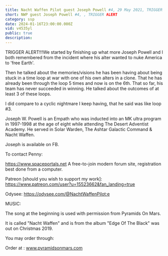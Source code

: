 ```yaml
---
title: Nacht Waffen Pilot guest Joseph Powell #4, 29 May 2021, TRIGGER ALERT
short: NWP guest Joseph Powell #4, , TRIGGER ALERT
category: ssp
date: 2024-01-16T23:00:00.000Z
vid: v4535yl
public: true
description:
---
```

TRIGGER ALERT!!!We started by finishing up what more Joseph Powell and I both remembered from the incident where his alter wanted to nuke America to 'free Earth'.

Then he talked about the memories/visions he has been having about being stuck in a time loop at war with one of his own alters in a clone. That he has already been through the loop 5 times and now is on the 6th. That so far, his team has never succeeded in winning. He talked about the outcomes of at least 3 of these loops.

I did compare to a cyclic nightmare I keep having, that he said was like loop #3.

Joseph W. Powell is an Empath who was inducted into an MK ultra program in 1997-1998 at the age of eight while attending The Desert Adventist Academy. He served in Solar Warden, The Ashtar Galactic Command & Nacht Waffen.

Joseph is available on FB.

To contact Penny:

https://www.spaceportals.net​​​​ A free-to-join modern forum site, registration best done from a computer.

Patreon [should you wish to support my work]: https://www.patreon.com/user?u=15523662&fan_landing=true

Odysee: https://odysee.com/@NachtWaffenPilot:e

MUSIC:

The song at the beginning is used with permission from Pyramids On Mars.

It is called "Nacht Waffen" and is from the album "Edge Of The Black" was out on Christmas 2019.

You may order through:

Order at : www.pyramidsonmars.com

